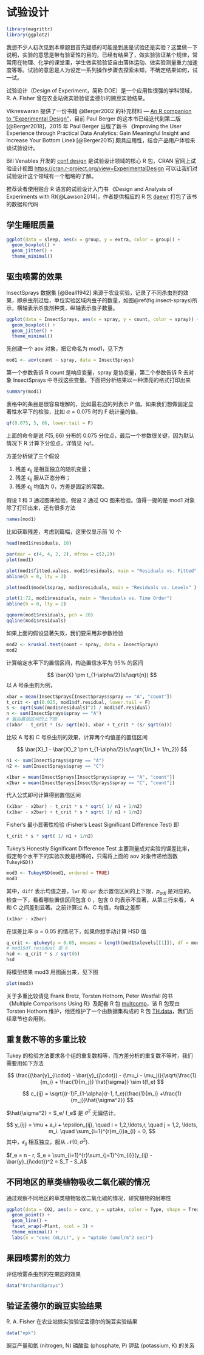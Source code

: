 # 试验设计 {#chap:experimental-design}

```r
library(magrittr)
library(ggplot2)
```

::: {.rmdtip data-latex="{提示}"}
我想不少人初次见到本章题目首先疑惑的可能是到底是试验还是实验？这里做一下说明，实验的意思是带有验证性的目的，已经有结果了，做实验验证某个规律，常常用在物理、化学的课堂里，学生做实验验证自由落体运动、做实验测量重力加速度等等。试验的意思是人为设定一系列操作步骤去探索未知，不确定结果如何，试一试。
:::

试验设计（Design of Experiment，简称 DOE）是一个应用性很强的学科领域，R. A. Fisher 曾在农业站做实验验证孟德尔的豌豆实验结果。

Vikneswaran 提供了一份书籍 @Berger2002 的补充材料 --- [An R companion to "Experimental Design"](http://CRAN.R-project.org/doc/contrib/Vikneswaran-ED_companion.pdf)，目前 Paul Berger 的这本书已经迭代到第二版 [@Berger2018]，2015 年 Paul Berger 出版了新书 《Improving the User Experience through Practical Data Analytics: Gain Meaningful Insight and Increase Your Bottom Line》 [@Berger2015] 颇具应用性，结合产品用户体验来谈试验设计。

Bill Venables 开发的 [conf.design](https://cran.r-project.org/package=conf.design) 是试验设计领域的核心 R 包，CRAN 官网上试验设计视图 <https://cran.r-project.org/view=ExperimentalDesign> 可以让我们对试验设计这个领域有一个粗略的了解。

推荐读者使用贴合 R 语言的试验设计入门书 《Design and Analysis of Experiments with R》[@Lawson2014]，作者提供相应的 R 包 [daewr](https://cran.r-project.org/package=daewr) 打包了该书的数据和代码


## 学生睡眠质量 {#sec:sleep}

<!-- 单因素两水平方差分析 -->

```r
ggplot(data = sleep, aes(x = group, y = extra, color = group)) +
  geom_boxplot() +
  geom_jitter() +
  theme_minimal()
```


## 驱虫喷雾的效果 {#sec:insect-sprays}

<!-- 单因素多水平方差分析，多重比较 -->

InsectSprays 数据集 [@Beall1942] 来源于农业实验，记录了不同杀虫剂的效果，即杀虫剂过后，单位实验区域内虫子的数量，如图\@ref(fig:insect-sprays)所示，横轴表示杀虫剂种类，纵轴表示虫子数量。

```r
ggplot(data = InsectSprays, aes(x = spray, y = count, color = spray)) +
  geom_boxplot() +
  geom_jitter() +
  theme_minimal()
```
先创建一个 aov 对象，把它命名为 mod1，见下方

```r
mod1 <- aov(count ~ spray, data = InsectSprays)
```

第一个参数告诉 R count 是响应变量，spray 是协变量，第二个参数告诉 R 去对象 InsectSprays 中寻找这些变量。下面把分析结果以一种漂亮的格式打印出来

```r
summary(mod1)
```

表格中的条目是很容易理解的，比如最右边的列表示 P 值。如果我们想做固定显著性水平下的检验，比如 $\alpha = 0.075$ 时的 F 统计量的值， 

```r
qf(0.075, 5, 66, lower.tail = F)
```

上面的命令是说 $F(5, 66)$ 分布的 0.075 分位点，最后一个参数很关键，因为默认情况下 R 计算下分位点，详情见 `?qf`。

方差分析做了三个假设

1. 残差 $\epsilon_{ij}$ 是相互独立的随机变量；
1. 残差 $\epsilon_{ij}$ 服从正态分布；
1. 残差 $\epsilon_{ij}$ 均值为 0，方差是固定的常数。

假设 1 和 3 通过图来检验，假设 2 通过 QQ 图来检验。值得一提的是 mod1 对象除了打印出来，还有很多方法

```r
names(mod1)
```

比如获取残差，考虑到篇幅，这里仅显示前 10 个

```r
head(mod1$residuals, 10)
```

```r
par(mar = c(4, 4, 2, 2), mfrow = c(2,2))
plot(mod1)
```

```r
plot(mod1$fitted.values, mod1$residuals, main = "Residuals vs. Fitted", pch = 20)
abline(h = 0, lty = 2)
```

```r
plot(mod1$model$spray, mod1$residuals, main = "Residuals vs. Levels" )
```

```r
plot(1:72, mod1$residuals, main = "Residuals vs. Time Order")
abline(h = 0, lty = 2)
```

```r
qqnorm(mod1$residuals, pch = 20)
qqline(mod1$residuals)
```

如果上面的假设显著失效，我们要采用非参数检验

```r
mod2 <- kruskal.test(count ~ spray, data = InsectSprays)
mod2
```

计算给定水平下的置信区间，构造置信水平为 95\% 的区间 

$$
\bar{X} \pm t_{1-\alpha/2}(s/\sqrt{n})
$$
以 A 号杀虫剂为例，

```r
xbar = mean(InsectSprays[InsectSprays$spray == "A", "count"])
t_crit <- qt(0.025, mod1$df.residual, lower.tail = F)
s <- sqrt(sum((mod1$residuals)^2) / mod1$df.residual)
n <- sum(InsectSprays$spray == "A")
# 最后置信区间的上下限
c(xbar - t_crit * (s/ sqrt(n)), xbar + t_crit * (s/ sqrt(n)))
```

比较 A 号和 C 号杀虫剂的效果，计算两个均值差的置信区间

$$
\bar{X}_1 - \bar{X}_2 \pm t_{1-\alpha/2}(s/\sqrt{1/n_1 + 1/n_2})
$$

```r
n1 <- sum(InsectSprays$spray == "A")
n2 <- sum(InsectSprays$spray == "C")

x1bar = mean(InsectSprays[InsectSprays$spray == "A", "count"])
x2bar = mean(InsectSprays[InsectSprays$spray == "C", "count"])
```

代入公式即可计算得到置信区间

```r
(x1bar - x2bar) - t_crit * s * sqrt( 1/ n1 + 1/n2)
(x1bar - x2bar) + t_crit * s * sqrt( 1/ n1 + 1/n2)
```

Fisher's 最小显著性检验 (Fisher's Least Significant Difference Test) 即

```r
t_crit * s * sqrt( 1/ n1 + 1/n2)
```

Tukey's Honestly Significant Difference Test 主要测量成对实验的误差比率，假定每个水平下的实验次数是相等的，只需将上面的 aov 对象传递给函数 `TukeyHSD()`

```r
mod3 <- TukeyHSD(mod1, ordered = TRUE)
mod3
```

<!-- TODO: 上下限是怎么计算的，调整的 P 值是怎么算的？ -->

其中，`diff` 表示均值之差，`lwr` 和 `upr` 表示置信区间的上下限，$p_{adj}$ 是对应的。检查一下，看看哪些置信区间包含 0 ，包含 0 的表示不显著，从第三行来看， A 和 C 之间差别显著。之前计算过 A、C 均值，均值之差即

```r
(x1bar - x2bar)
```

在误差比率 $\alpha = 0.05$ 的情况下，如果你想手动计算 HSD 值

```r
q_crit <- qtukey(p = 0.05, nmeans = length(mod1$xlevels[[1]]), df = mod1$df.residual, lower.tail = F)
# mod1$df.residual 是 6 
hsd <- q_crit * s / sqrt(6)
hsd
```

将模型结果 mod3 用图画出来，见下图

```r
plot(mod3)
```

关于多重比较请见 Frank Bretz, Torsten Hothorn, Peter Westfall 的书《Multiple Comparisons Using R》及配套 R 包 [multcomp](https://cran.r-project.org/package=multcomp)，该 R 包现由 Torsten Hothorn 维护，他还维护了一个由数据集构成的 R 包 [TH.data](https://cran.r-project.org/package=TH.data)，我们后续章节也会用到。

## 重复数不等的多重比较 {#sec:multiple-comparison}

<!-- 这个方法由谁提出来的呢？ [数理统计讲义](https://bookdown.org/hezhijian/book/) 和 [Advanced Statistical Computing](https://bookdown.org/rdpeng/advstatcomp/) -->

Tukey 的检验方法要求各个组的重复数相等，而方差分析的重复数不等时，我们需要用如下方法

$$
\frac{(\bar{y}_{i\cdot} - \bar{y}_{j\cdot}) - (\mu_i - \mu_j)}{\sqrt{\frac{1}{m_i} + \frac{1}{m_j}} \hat{\sigma}} \sim t(f_e)
$$

$$
c_{ij} = \sqrt{(r-1)F_{1-\alpha}(r-1, f_e)(\frac{1}{m_i} +\frac{1}{m_j})\hat{\sigma^2}}
$$

$\hat{\sigma^2} = S_e/ f_e$ 是 $\sigma^2$ 无偏估计。

$$
y_{ij} = \mu + a_i + \epsilon_{ij}, \quad i = 1,2,\ldots,r, \quad j = 1,2, \ldots, m_i. \quad
\sum_{i=1}^{r}m_{i}a_{i} = 0,
$$
其中，$\epsilon_{ij}$ 相互独立，服从 $\mathcal{N}(0, \sigma^2)$.

$f_e = n - r, S_e = \sum_{i=1}^{r}\sum_{j=1}^{m_{i}}(y_{ij} - \bar{y}_{i\cdot})^2 = S_T - S_A$

## 不同地区的草类植物吸收二氧化碳的情况 {#sec:co2}

<!-- 多因素多水平方差分析：绘图表示5个变量 -->

通过观察不同地区的草类植物吸收二氧化碳的情况，研究植物的耐寒性

```r
ggplot(data = CO2, aes(x = conc, y = uptake, color = Type, shape = Treatment)) +
  geom_point() +
  geom_line() +
  facet_wrap(~Plant, ncol = 3) +
  theme_minimal() +
  labs(x = "conc (mL/L)", y = "uptake (umol/m^2 sec)")
```

## 果园喷雾剂的效力 {#sec:orchard-sprays}

<!-- 拉丁方设计 -->

评估喷雾杀虫剂的在果园的效果

```r
data("OrchardSprays")
```

## 验证孟德尔的豌豆实验结果 {#sec:npk}

<!-- 试验设计：正交设计 -->
R. A. Fisher 在农业站做实验验证孟德尔的豌豆实验结果

```r
data("npk")
```

豌豆产量和氮 (nitrogen, N) 磷酸盐 (phosphate, P) 钾盐 (potassium, K) 的关系

